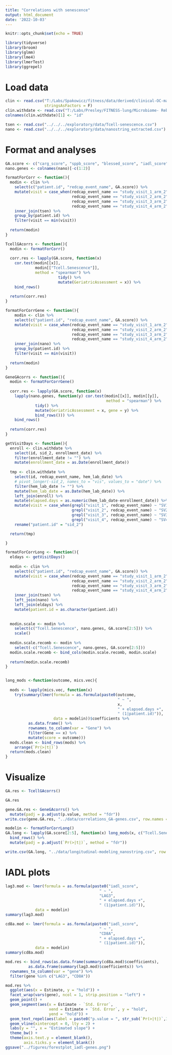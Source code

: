 ```yaml
---
title: "Correlations with senescence"
output: html_document
date: '2022-10-03'
---
```


```r
knitr::opts_chunk$set(echo = TRUE)

library(tidyverse)
library(broom)
library(glmm)
library(lme4)
library(lmerTest)
library(ggrepel)
```

# Load data

```r
clin <- read.csv("T:/Labs/Spakowicz/fitness/data/derived/clinical-OC-matched_resolved_limited.csv",
                 stringsAsFactors = F)
clin.withdate <- read.csv("T:/Labs/Presley/FITNESS-lung/Microbiome- Rebecca/CoRR5512FITNESSCalcu_DATA_2022-10-04_1152.csv", stringsAsFactors = F)
colnames(clin.withdate)[1] <- "id"

tsen <- read.csv("../../../exploratory/data/Tcell-senescence.csv")
nano <- read.csv("../../../exploratory/data/nanostring_extracted.csv")
```

# Format and analyses
```r
GA.score <- c("carg_score", "sppb_score", "blessed_score", "iadl_score", "promis_score")
nano.genes <- colnames(nano)[-c(1:2)]
```

```r
formatForCorr <- function(){
  modin <- clin %>%
    select(c("patient.id", "redcap_event_name", GA.score)) %>%
    mutate(visit = case_when(redcap_event_name == "study_visit_1_arm_2" ~ "SV1",
                             redcap_event_name == "study_visit_2_arm_2" ~ "SV2",
                             redcap_event_name == "study_visit_3_arm_2" ~ "SV3",
                             redcap_event_name == "study_visit_4_arm_2" ~ "SV4")) %>%
    inner_join(tsen) %>%
    group_by(patient.id) %>%
    filter(visit == min(visit))
  
  return(modin)
}

TcellGAcorrs <- function(){
  modin <- formatForCorr()
  
  corr.res <- lapply(GA.score, function(x) 
    cor.test(modin[[x]],
             modin[["Tcell.Senescence"]], 
             method = "spearman") %>%
                       tidy() %>%
                       mutate(GeriatricAssessment = x)) %>%
    bind_rows()
  
  return(corr.res)
}

```

```r
formatForCorrGene <- function(){
    modin <- clin %>%
    select(c("patient.id", "redcap_event_name", GA.score)) %>%
    mutate(visit = case_when(redcap_event_name == "study_visit_1_arm_2" ~ "SV1",
                             redcap_event_name == "study_visit_2_arm_2" ~ "SV2",
                             redcap_event_name == "study_visit_3_arm_2" ~ "SV3",
                             redcap_event_name == "study_visit_4_arm_2" ~ "SV4")) %>%
    inner_join(nano) %>%
    group_by(patient.id) %>%
    filter(visit == min(visit))
  
  return(modin)
}

GeneGAcorrs <- function(){
  modin <- formatForCorrGene()
  
  corr.res <- lapply(GA.score, function(x) 
    lapply(nano.genes, function(y) cor.test(modin[[x]], modin[[y]], 
                                            method = "spearman") %>%
             tidy() %>%
             mutate(GeriatricAssessment = x, gene = y) %>%
             bind_rows())) %>%
    bind_rows()
  
  return(corr.res)
}
```

```r
getVisitDays <- function(){
  enroll <- clin.withdate %>%
    select(id, sid_2, enrollment_date) %>%
    filter(enrollment_date != "") %>%
    mutate(enrollment_date = as.Date(enrollment_date))
  
  tmp <- clin.withdate %>%
    select(id, redcap_event_name, hem_lab_date) %>%
    # pivot_longer(-sid_2, names_to = "vis", values_to = "date") %>%
    filter(hem_lab_date != "") %>%
    mutate(hem_lab_date = as.Date(hem_lab_date)) %>%
    left_join(enroll) %>%
    mutate(elapsed.days = as.numeric(hem_lab_date-enrollment_date)) %>%
    mutate(visit = case_when(grepl("visit_1", redcap_event_name) ~ "SV1",
                             grepl("visit_2", redcap_event_name) ~ "SV2",
                             grepl("visit_3", redcap_event_name) ~ "SV3",
                             grepl("visit_4", redcap_event_name) ~ "SV4")) %>%
    rename("patient.id" = "sid_2")

  return(tmp)

}

formatForCorrLong <- function(){
  eldays <- getVisitDays()
  
  modin <- clin %>%
    select(c("patient.id", "redcap_event_name", GA.score)) %>%
    mutate(visit = case_when(redcap_event_name == "study_visit_1_arm_2" ~ "SV1",
                             redcap_event_name == "study_visit_2_arm_2" ~ "SV2",
                             redcap_event_name == "study_visit_3_arm_2" ~ "SV3",
                             redcap_event_name == "study_visit_4_arm_2" ~ "SV4")) %>%
    inner_join(tsen) %>%
    left_join(nano) %>%
    left_join(eldays) %>%
    mutate(patient.id = as.character(patient.id))
  
  
  modin.scale <- modin %>%
    select(c("Tcell.Senescence", nano.genes, GA.score[2:5])) %>%
    scale()
  
  modin.scale.recomb <- modin %>%
    select(-c("Tcell.Senescence", nano.genes, GA.score[2:5]))
  modin.scale.recomb <- bind_cols(modin.scale.recomb, modin.scale)
  
  return(modin.scale.recomb)
}


long_mods <-function(outcome, mics.vec){
  
  mods <- lapply(mics.vec, function(x) 
    try(summary(lmer(formula = as.formula(paste0(outcome,
                                                 " ~ ",
                                                 x,
                                                 " + elapsed.days +",
                                                 " (1|patient.id)")),
                     data = modelin))$coefficients %>%
          as.data.frame() %>%
          rownames_to_column(var = "Gene") %>%
          filter(Gene == x) %>%
          mutate(score = outcome)))
  mods.clean <- bind_rows(mods) %>%
    arrange(`Pr(>|t|)`)
  return(mods.clean)
}
```

# Visualize

```r
GA.res <- TcellGAcorrs()

GA.res
```

```r
gene.GA.res <- GeneGAcorrs() %>%
  mutate(padj = p.adjust(p.value, method = "fdr"))
write.csv(gene.GA.res, "../data/correlations_GA-genes.csv", row.names = F)
```

```r
modelin <- formatForCorrLong()
GA.long <- lapply(GA.score[2:5], function(x) long_mods(x, c("Tcell.Senescence", nano.genes))) %>%
  bind_rows() %>%
  mutate(padj = p.adjust(`Pr(>|t|)`, method = "fdr"))

write.csv(GA.long, "../data/longitudinal-modeling_nanostring.csv", row.names = F)
```

# IADL plots

```r
lag3.mod <- lmer(formula = as.formula(paste0("iadl_score",
                                         " ~ ",
                                         "LAG3",
                                         " + elapsed.days +",
                                         " (1|patient.id)")),
             data = modelin)
summary(lag3.mod)

cd8a.mod <- lmer(formula = as.formula(paste0("iadl_score",
                                         " ~ ",
                                         "CD8A",
                                         " + elapsed.days +",
                                         " (1|patient.id)")),
             data = modelin)
summary(cd8a.mod)

```


```r
mod.res <- bind_rows(as.data.frame(summary(cd8a.mod)$coefficients),
          as.data.frame(summary(lag3.mod)$coefficients)) %>%
  rownames_to_column(var = "gene") %>%
  filter(gene %in% c("LAG3", "CD8A"))

mod.res %>%
  ggplot(aes(x = Estimate, y = "hold")) +
  facet_wrap(vars(gene), ncol = 1, strip.position = "left") +
  geom_point() +
  geom_segment(aes(x = Estimate - `Std. Error`,
                   xend = Estimate + `Std. Error`, y = "hold",
                   yend = "hold")) +
  geom_text_repel(aes(label = paste0("p.value = ", str_sub(`Pr(>|t|)`,1,4)))) +
  geom_vline(xintercept = 0, lty = 2) +
  labs(y = "", x = "Estimated slope") +
  theme_bw() +
  theme(axis.text.y = element_blank(),
        axis.ticks.y = element_blank())
ggsave("../figures/forestplot_iadl-genes.png")
```